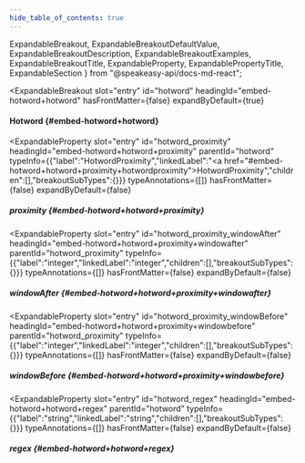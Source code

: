```yaml
---
hide_table_of_contents: true
---
```

  ExpandableBreakout,
  ExpandableBreakoutDefaultValue,
  ExpandableBreakoutDescription,
  ExpandableBreakoutExamples,
  ExpandableBreakoutTitle,
  ExpandableProperty,
  ExpandablePropertyTitle,
  ExpandableSection
} from "@speakeasy-api/docs-md-react";

<ExpandableSection>

<ExpandableBreakout
  slot="entry"
  id="hotword"
  headingId="embed-hotword+hotword"
  hasFrontMatter={false}
  expandByDefault={true}
>

<ExpandableBreakoutTitle slot="title">

#### Hotword \{#embed-hotword+hotword\}

</ExpandableBreakoutTitle>

<ExpandableBreakoutDescription slot="description">

</ExpandableBreakoutDescription>

<ExpandableBreakoutExamples slot="examples">

</ExpandableBreakoutExamples>

<ExpandableBreakoutDefaultValue slot="defaultValue">

</ExpandableBreakoutDefaultValue>

</ExpandableBreakout>

<ExpandableProperty
  slot="entry"
  id="hotword_proximity"
  headingId="embed-hotword+hotword+proximity"
  parentId="hotword"
  typeInfo={{"label":"HotwordProximity","linkedLabel":"<a href=\"#embed-hotword+hotword+proximity+hotwordproximity\">HotwordProximity</a>","children":[],"breakoutSubTypes":{}}}
  typeAnnotations={[]}
  hasFrontMatter={false}
  expandByDefault={false}
>

<ExpandablePropertyTitle slot="title">

##### proximity \{#embed-hotword+hotword+proximity\}

</ExpandablePropertyTitle>

</ExpandableProperty>

<ExpandableProperty
  slot="entry"
  id="hotword_proximity_windowAfter"
  headingId="embed-hotword+hotword+proximity+windowafter"
  parentId="hotword_proximity"
  typeInfo={{"label":"integer","linkedLabel":"integer","children":[],"breakoutSubTypes":{}}}
  typeAnnotations={[]}
  hasFrontMatter={false}
  expandByDefault={false}
>

<ExpandablePropertyTitle slot="title">

##### windowAfter \{#embed-hotword+hotword+proximity+windowafter\}

</ExpandablePropertyTitle>

</ExpandableProperty>

<ExpandableProperty
  slot="entry"
  id="hotword_proximity_windowBefore"
  headingId="embed-hotword+hotword+proximity+windowbefore"
  parentId="hotword_proximity"
  typeInfo={{"label":"integer","linkedLabel":"integer","children":[],"breakoutSubTypes":{}}}
  typeAnnotations={[]}
  hasFrontMatter={false}
  expandByDefault={false}
>

<ExpandablePropertyTitle slot="title">

##### windowBefore \{#embed-hotword+hotword+proximity+windowbefore\}

</ExpandablePropertyTitle>

</ExpandableProperty>

<ExpandableProperty
  slot="entry"
  id="hotword_regex"
  headingId="embed-hotword+hotword+regex"
  parentId="hotword"
  typeInfo={{"label":"string","linkedLabel":"string","children":[],"breakoutSubTypes":{}}}
  typeAnnotations={[]}
  hasFrontMatter={false}
  expandByDefault={false}
>

<ExpandablePropertyTitle slot="title">

##### regex \{#embed-hotword+hotword+regex\}

</ExpandablePropertyTitle>

</ExpandableProperty>

</ExpandableSection>